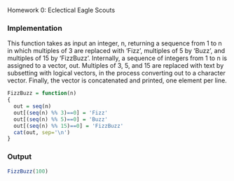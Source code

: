 Homework 0: Eclectical Eagle Scouts

### Implementation

This function takes as input an integer, n, returning a sequence from 1 to n in which multiples of 3 are replaced with 'Fizz', multiples of 5 by 'Buzz', and multiples of 15 by 'FizzBuzz'. Internally, a sequence of integers from 1 to n is assigned to a vector, out. Multiples of 3, 5, and 15 are replaced with text by subsetting with logical vectors, in the process converting out to a character vector. Finally, the vector is concatenated and printed, one element per line.

```r
FizzBuzz = function(n)
{
  out = seq(n)
  out[(seq(n) %% 3)==0] = 'Fizz'
  out[(seq(n) %% 5)==0] = 'Buzz'
  out[(seq(n) %% 15)==0] = 'FizzBuzz'
  cat(out, sep='\n')
} 
```



### Output

```r
FizzBuzz(100)
```
